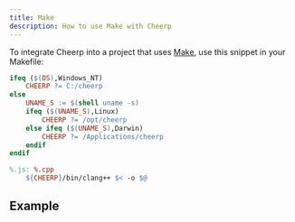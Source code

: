 ```yaml
---
title: Make
description: How to use Make with Cheerp
---
```



To integrate Cheerp into a project that uses [Make](https://gnu.org/software/make/), use this snippet in your Makefile:

```makefile
ifeq ($(OS),Windows_NT)
	CHEERP ?= C:/cheerp
else
	UNAME_S := $(shell uname -s)
	ifeq ($(UNAME_S),Linux)
		CHEERP ?= /opt/cheerp
	else ifeq ($(UNAME_S),Darwin)
		CHEERP ?= /Applications/cheerp
	endif
endif

%.js: %.cpp
	${CHEERP}/bin/clang++ $< -o $@
```

## Example

<LinkButton
  href="https://github.com/leaningtech/cheerp-meta/tree/master/examples/make"
  label="View full example"
  type="primary"
/>
